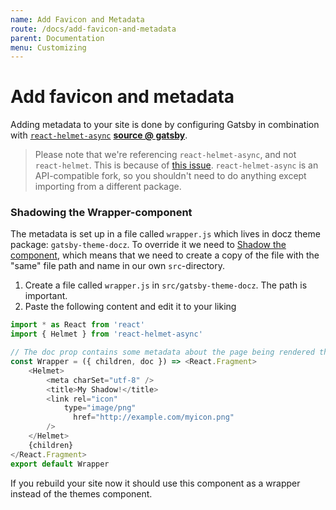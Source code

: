```yaml
---
name: Add Favicon and Metadata
route: /docs/add-favicon-and-metadata
parent: Documentation
menu: Customizing
---
```


# Add favicon and metadata

Adding metadata to your site is done by configuring Gatsby in combination with [`react-helmet-async`](https://github.com/staylor/react-helmet-async) [**source @ gatsby**](https://www.gatsbyjs.org/docs/add-page-metadata/). 

> Please note that we're referencing `react-helmet-async`, and not `react-helmet`. This is because of [this issue](https://github.com/nfl/react-helmet/issues/426). `react-helmet-async` is an API-compatible fork, so you shouldn't need to do anything except importing from a different package.


### Shadowing the Wrapper-component

The metadata is set up in a file called `wrapper.js` which lives in docz theme package: `gatsby-theme-docz`. To override it we need to [Shadow the component](https://www.gatsbyjs.org/blog/2019-04-29-component-shadowing/), which means that we need to create a copy of the file with the "same" file path and name in our own `src`-directory.

1. Create a file called `wrapper.js` in `src/gatsby-theme-docz`. The path is important.
2. Paste the following content and edit it to your liking
```js
import * as React from 'react'
import { Helmet } from 'react-helmet-async'

// The doc prop contains some metadata about the page being rendered that you can use.
const Wrapper = ({ children, doc }) => <React.Fragment>
	<Helmet>
		<meta charSet="utf-8" />
		<title>My Shadow!</title>
		<link rel="icon"
      		type="image/png"
		      href="http://example.com/myicon.png"
		/>
	</Helmet>
	{children}
</React.Fragment>
export default Wrapper
```

If you rebuild your site now it should use this component as a wrapper instead of the themes component.
